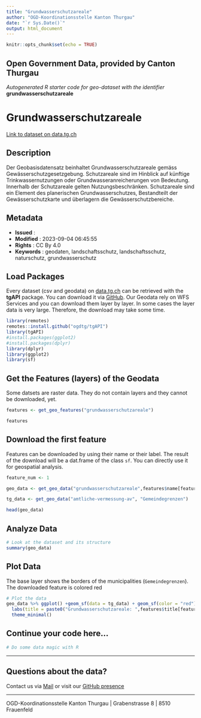 ```yaml
---
title: "Grundwasserschutzareale"
author: "OGD-Koordinationsstelle Kanton Thurgau"
date: "`r Sys.Date()`"
output: html_document
---
```


```r
knitr::opts_chunk$set(echo = TRUE)
```

## Open Government Data, provided by **Canton Thurgau**
*Autogenerated R starter code for geo-dataset with the identifier* **grundwasserschutzareale**


# **Grundwasserschutzareale**

[Link to dataset on data.tg.ch](https://data.tg.ch/explore/dataset/grundwasserschutzareale/information/)

## Description

Der Geobasisdatensatz beinhaltet Grundwasserschutzareale gemäss Gewässerschutzgesetzgebung. Schutzareale sind im Hinblick auf künftige Trinkwassernutzungen oder Grundwasseranreicherungen von Bedeutung. Innerhalb der Schutzareale gelten Nutzungsbeschränken. Schutzareale sind ein Element des planerischen Grundwasserschutzes, Bestandteilt der Gewässerschutzkarte und überlagern die Gewässerschutzbereiche.

## Metadata

- **Issued**                   : 
- **Modified**                 : 2023-09-04 06:45:55
- **Rights**                   : CC By 4.0
- **Keywords**                 : geodaten, landschaftsschutz, landschaftsschutz, naturschutz, grundwasserschutz

## Load Packages

Every dataset (csv and geodata) on [data.tg.ch](https://data.tg.ch/pages/start/) can be retrieved with the **tgAPI** package. You can download it via [GitHub](https://github.com/ogdtg/tgAPI). Our Geodata rely on WFS Services and you can download them layer by layer. In some cases the layer data is very large. Therefore, the download may take some time.

```r
library(remotes)
remotes::install.github("ogdtg/tgAPI")
library(tgAPI)
#install.packages(ggplot2)
#install.packages(dplyr)
library(dplyr)
library(ggplot2)
library(sf)

```


## Get the Features (layers) of the Geodata

Some datsets are raster data. They do not contain layers and they cannot be downloaded, yet.

```r
features <- get_geo_features("grundwasserschutzareale")

features
```


## Download the first feature

Features can be downloaded by using their name or their label. The result of the download will be a dat.frame of the class `sf`. You can directly use it for geospatial analysis.

```r

feature_num <- 1

geo_data <- get_geo_data("grundwasserschutzareale",features$name[feature_num])

tg_data <- get_geo_data("amtliche-vermessung-av", "Gemeindegrenzen")

head(geo_data)
```


## Analyze Data

```r

# Look at the dataset and its structure
summary(geo_data)

```


## Plot Data

The base layer shows the borders of the municipalities (`Gemeindegrenzen`). The downloaded feature is colored red

```r

# Plot the data
geo_data %>% ggplot() +geom_sf(data = tg_data) + geom_sf(color = "red") +
  labs(title = paste0("Grundwasserschutzareale: ",features$title[feature_num])) +
  theme_minimal()

```


## Continue your code here...


```r
# Do some data magic with R
```

------------------------------------------------------------------------

## Questions about the data?

Contact us via [Mail](mailto:ogd@tg.ch) or visit our [GitHub presence](https://github.com/ogdtg)


------------------------------------------------------------------------

OGD-Koordinationsstelle Kanton Thurgau | Grabenstrasse 8 | 8510 Frauenfeld
